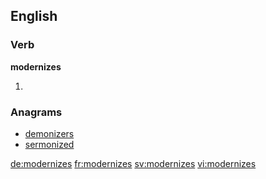 ==English==

===Verb===
'''modernizes'''

# {{third-person singular of|modernize}}

===Anagrams===
* [[demonizers#English|demonizers]]
* [[sermonized#English|sermonized]]

[[de:modernizes]]
[[fr:modernizes]]
[[sv:modernizes]]
[[vi:modernizes]]